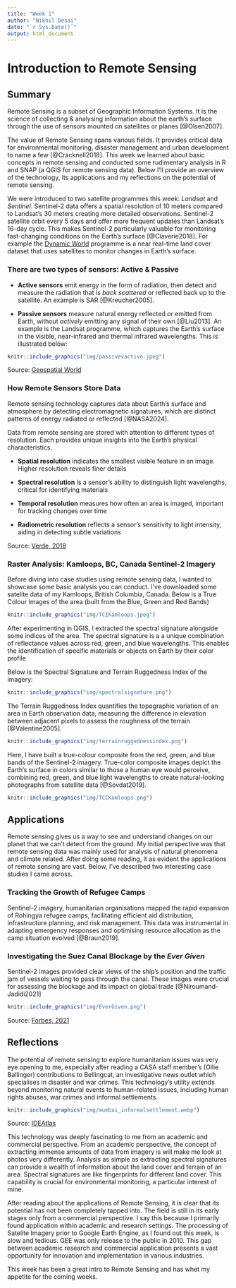 ```yaml
---
title: "Week 1"
author: "Nikhil Desai"
date: "`r Sys.Date()`"
output: html_document
---
```


# Introduction to Remote Sensing

## Summary

Remote Sensing is a subset of Geographic Information Systems. It is the science of collecting & analysing information about the earth's surface through the use of sensors mounted on satellites or planes [@Olsen2007].

The value of Remote Sensing spans various fields. It provides critical data for environmental monitoring, disaster management and urban development to name a few [@Cracknell2018]. This week we learned about basic concepts in remote sensing and conducted some rudimentary analysis in R and SNAP (a QGIS for remote sensing data). Below I'll provide an overview of the technology, its applications and my reflections on the potential of remote sensing.

We were introduced to two satellite programmes this week: *Landsat* and *Sentinel*. Sentinel-2 data offers a spatial resolution of 10 meters compared to Landsat's 30 meters creating more detailed observations. Sentinel-2 satellite orbit every 5 days and offer more frequent updates than Landsat's 16-day cycle. This makes Sentinel-2 particularly valuable for monitoring fast-changing conditions on the Earth’s surface [@Claverie2018]. For example the [Dynamic World](https://dynamicworld.app/) programme is a near real-time land cover dataset that uses satellites to monitor changes in Earth's surface.

### There are two types of sensors: Active & Passive

-   **Active sensors** emit energy in the form of radiation, then detect and measure the radiation that is *back scattered* or reflected back up to the satellite. An example is SAR [@Kreucher2005].

-   **Passive sensors** measure natural energy reflected or emitted from Earth, without *actively* emitting any signal of their own [@Liu2013]. An example is the Landsat programme, which captures the Earth's surface in the visible, near-infrared and thermal infrared wavelengths. This is illustrated below:

```r
knitr::include_graphics("img/passivevactive.jpeg")
```

Source: [Geospatial World](https://www.geospatialworld.net/blogs/observing-the-earth-fueling-global-development-solutions/)

### How Remote Sensors Store Data

Remote sensing technology captures data about Earth's surface and atmosphere by detecting electromagnetic signatures, which are distinct patterns of energy radiated or reflected [@NASA2024].

Data from remote sensing are stored with attention to different types of resolution. Each provides unique insights into the Earth's physical characteristics.

-   **Spatial resolution** indicates the smallest visible feature in an image. Higher resolution reveals finer details

-   **Spectral resolution** is a sensor's ability to distinguish light wavelengths, critical for identifying materials

-   **Temporal resolution** measures how often an area is imaged, important for tracking changes over time

-   **Radiometric resolution** reflects a sensor's sensitivity to light intensity, aiding in detecting subtle variations

Source: [Verde, 2018](https://www.mdpi.com/2072-4292/10/8/1267)

### Raster Analysis: Kamloops, BC, Canada Sentinel-2 Imagery

Before diving into case studies using remote sensing data, I wanted to showcase some basic analysis you can conduct. I've downloaded some satelite data of my Kamloops, British Columbia, Canada. Below is a True Colour Images of the area (built from the Blue, Green and Red Bands)

```r
knitr::include_graphics("img/TCIKamloops.jpeg")
```

After experimenting in QGIS, I extracted the spectral signature alongside some indices of the area. The spectral signature is a a unique combination of reflectance values across red, green, and blue wavelengths. This enables the identification of specific materials or objects on Earth by their color profile 

Below is the Spectral Signature and Terrain Ruggedness Index of the imagery:

```r
knitr::include_graphics("img/spectralsignature.png")
```
The Terrain Ruggedness Index quantifies the topographic variation of an area in Earth observation data, measuring the difference in elevation between adjacent pixels to assess the roughness of the terrain [@Valentine2005].

```r
knitr::include_graphics("img/terrainruggednessindex.png")
```

Here, I have built a true-colour composite from the red, green, and blue bands of the Sentinel-2 imagery. True-color composite images depict the Earth's surface in colors similar to those a human eye would perceive, combining red, green, and blue light wavelengths to create natural-looking photographs from satellite data [@Sovdat2019].

```r
knitr::include_graphics("img/TCCKamloops.png")
```

## Applications

Remote sensing gives us a way to see and understand changes on our planet that we can't detect from the ground. My initial perspective was that remote sensing data was mainly used for analysis of natural phenomena and climate related. After doing some reading, it as evident the applications of remote sensing are vast. Below, I've described two interesting case studies I came across.

### Tracking the Growth of Refugee Camps

Sentinel-2 imagery, humanitarian organisations mapped the rapid expansion of Rohingya refugee camps, facilitating efficient aid distribution, infrastructure planning, and risk management. This data was instrumental in adapting emergency responses and optimising resource allocation as the camp situation evolved [@Braun2019].

### Investigating the Suez Canal Blockage by the *Ever Given*

Sentinel-2 images provided clear views of the ship's position and the traffic jam of vessels waiting to pass through the canal. These images were crucial for assessing the blockage and its impact on global trade [@Niroumand-Jadidi2021]

```r
knitr::include_graphics("img/EverGiven.png")
```

Source: [Forbes, 2021](https://www.forbes.com/sites/danidiplacido/2021/03/27/the-big-boat-stuck-in-the-suez-canal-is-the-absurd-joke-we-all-needed-right-now/)

## Reflections

The potential of remote sensing to explore humanitarian issues was very eye opening to me, especially after reading a CASA staff member's (Ollie Ballinger) contributions to Bellingcat, an investigative news outlet which specialises in disaster and war crimes. This technology's utility extends beyond monitoring natural events to human-related issues, including human rights abuses, war crimes and informal settlements.

```r
knitr::include_graphics("img/mumbai_informalsettlement.webp")
```

Source: [IDEAtlas](https://ideatlas.eu/)

This technology was deeply fascinating to me from an academic and commercial perspective. From an academic perspective, the concept of extracting immense amounts of data from imagery is will make me look at photos very differently. Analysis as simple as extracting spectral signatures can provide a wealth of information about the land cover and terrain of an area. Spectral signatures are like fingerprints for different land cover. This capability is crucial for environmental monitoring, a particular interest of mine.

After reading about the applications of Remote Sensing, it is clear that its potential has not been completely tapped into. The field is still in its early stages only from a commercial perspective. I say this because I primarily found application within academic and research settings. 
The processing of Satelite Imagery prior to Google Earth Engine, as I found out this week, is slow and tedious. GEE was only release to the public in 2010. This gap between academic research and commercial application presents a vast opportunity for innovation and implementation in various industries.

This week has been a great intro to Remote Sensing and has whet my appetite for the coming weeks.